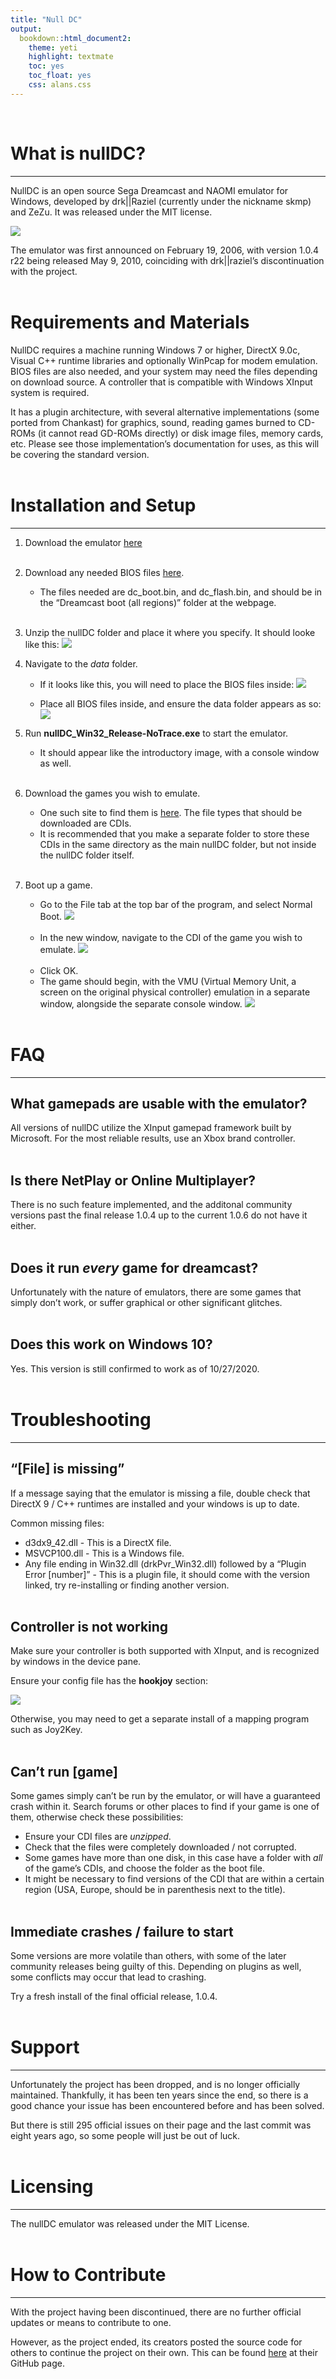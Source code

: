 ```yaml
---
title: "Null DC"
output:
  bookdown::html_document2:
    theme: yeti
    highlight: textmate
    toc: yes
    toc_float: yes
    css: alans.css  
---
```

  <br>
  
# What is nullDC?
***

NullDC is an open source Sega Dreamcast and NAOMI emulator for Windows, developed by drk||Raziel (currently under the nickname skmp) and ZeZu. It was released under the MIT license.

![](figures/nullDC (1).PNG)

The emulator was first announced on February 19, 2006, with version 1.0.4 r22 being released May 9, 2010, coinciding with drk||raziel's discontinuation with the project.  
<br>

# Requirements and Materials

NullDC requires a machine running Windows 7 or higher, DirectX 9.0c, Visual C++ runtime libraries and optionally WinPcap for modem emulation. BIOS files are also needed, and your system may need the files depending on download source. A controller that is compatible with Windows XInput system is required.

It has a plugin architecture, with several alternative implementations (some ported from Chankast) for graphics, sound, reading games burned to CD-ROMs (it cannot read GD-ROMs directly) or disk image files, memory cards, etc. Please see those implementation's documentation for uses, as this will be covering the standard version.  
<br>

# Installation and Setup
***

1. Download the emulator [here](https://www.emuparadise.me/emulators/files/user/NullDC%201.0.4-389.zip)  
<br>

2. Download any needed BIOS files [here](https://www.emuparadise.me/biosfiles/bios.html).
    + The files needed are dc_boot.bin, and dc_flash.bin, and should be in the "Dreamcast boot (all regions)" folder at the webpage.  
    <br>

3. Unzip the nullDC folder and place it where you specify. It should looke like this:
![](figures/1.PNG)

4. Navigate to the *data* folder.
    + If it looks like this, you will need to place the BIOS files inside:
![](figures/2.PNG) 

    + Place all BIOS files inside, and ensure the data folder appears as so:
![](figures/3.PNG)  


5. Run **nullDC_Win32_Release-NoTrace.exe** to start the emulator. 
    + It should appear like the introductory image, with a console window as well.  
    <br>

6. Download the games you wish to emulate. 
    + One such site to find them is [here](https://www.emuparadise.me/Sega_Dreamcast_ISOs/1). The file types that should be downloaded are CDIs. 
    + It is recommended that you make a separate folder to store these CDIs in the same directory as the main nullDC folder, but not inside the nullDC folder itself.  
    <br>

7. Boot up a game. 
    + Go to the File tab at the top bar of the program, and select Normal Boot.
![](figures/4.PNG)  
<br>
    + In the new window, navigate to the CDI of the game you wish to emulate.
![](figures/5.PNG)  
<br>
    + Click OK. 
    + The game should begin, with the VMU (Virtual Memory Unit, a screen on the original physical controller) emulation in a separate window, alongside the separate console window.
![](figures/6.PNG)  
<br>
    

# FAQ
***

## What gamepads are usable with the emulator?
All versions of nullDC utilize the XInput gamepad framework built by Microsoft. For the most reliable results, use an Xbox brand controller.  
<br>

## Is there NetPlay or Online Multiplayer?
There is no such feature implemented, and the additonal community versions past the final release 1.0.4 up to the current 1.0.6 do not have it either.  
<br>

## Does it run *every* game for dreamcast?
Unfortunately with the nature of emulators, there are some games that simply don't work, or suffer graphical or other significant glitches.  
<br>

## Does this work on Windows 10?
Yes. This version is still confirmed to work as of 10/27/2020.  
<br>

# Troubleshooting
***

## "[File] is missing"
If a message saying that the emulator is missing a file, double check that DirectX 9 / C++ runtimes are installed and your windows is up to date.

Common missing files:

* d3dx9_42.dll - This is a DirectX file.
* MSVCP100.dll - This is a Windows file.
* Any file ending in Win32.dll (drkPvr_Win32.dll) followed by a "Plugin Error [number]" - This is a plugin file, it should come with the version linked, try re-installing or finding another version.  
<br>

## Controller is not working
Make sure your controller is both supported with XInput, and is recognized by windows in the device pane. 

Ensure your config file has the **hookjoy** section:

![](figures/7.PNG)

Otherwise, you may need to get a separate install of a mapping program such as Joy2Key.  
<br>

## Can't run [game]
Some games simply can't be run by the emulator, or will have a guaranteed crash within it. Search forums or other places to find if your game is one of them, otherwise check these possibilities:

* Ensure your CDI files are *unzipped*.
* Check that the files were completely downloaded / not corrupted.
* Some games have more than one disk, in this case have a folder with *all* of the game's CDIs, and choose the folder as the boot file.
* It might be necessary to find versions of the CDI that are within a certain region (USA, Europe, should be in parenthesis next to the title).  
<br>

## Immediate crashes / failure to start
Some versions are more volatile than others, with some of the later community releases being guilty of this. Depending on plugins as well, some conflicts may occur that lead to crashing.

Try a fresh install of the final official release, 1.0.4.  
<br>


# Support
***

Unfortunately the project has been dropped, and is no longer officially maintained. Thankfully, it has been ten years since the end, so there is a good chance your issue has been encountered before and has been solved.

But there is still 295 official issues on their page and the last commit was eight years ago, so some people will just be out of luck.  
<br>


# Licensing
***
The nullDC emulator was released under the MIT License.  
<br>


# How to Contribute
***

With the project having been discontinued, there are no further official updates or means to contribute to one.

However, as the project ended, its creators posted the source code for others to continue the project on their own. This can be found [here ](https://github.com/skmp/nulldc) at their GitHub page. 
